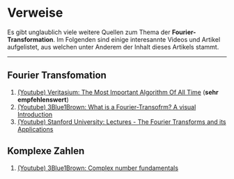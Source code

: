 # Verweise

Es gibt unglaublich viele weitere Quellen zum Thema der **Fourier-Transformation**. Im Folgenden sind einige interesannte Videos und Artikel aufgelistet, aus welchen unter Anderem der Inhalt dieses Artikels stammt.

---

## Fourier Transfomation

1. [(Youtube) Veritasium: The Most Important Algorithm Of All Time](https://www.youtube.com/watch?v=nmgFG7PUHfo) (**sehr empfehlenswert**)
2. [(Youtube) 3Blue1Brown: What is a Fourier-Transofrm? A visual Introduction](https://www.youtube.com/watch?v=spUNpyF58BY)
3. [(Youtube) Stanford University: Lectures - The Fourier Transforms and its Applications](https://www.youtube.com/watch?v=gZNm7L96pfY)

## Komplexe Zahlen

1. [(Youtube) 3Blue1Brown: Complex number fundamentals](https://www.youtube.com/watch?v=5PcpBw5Hbwo)
